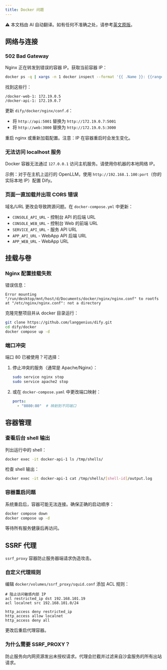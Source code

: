 ```yaml
---
title: Docker 问题
---
```


<Note> ⚠️ 本文档由 AI 自动翻译。如有任何不准确之处，请参考[英文原版](/en/self-hosting/troubleshooting/docker-issues)。</Note>

## 网络与连接

### 502 Bad Gateway

Nginx 正在转发到错误的容器 IP。获取当前容器 IP：

```bash
docker ps -q | xargs -n 1 docker inspect --format '{{ .Name }}: {{range .NetworkSettings.Networks}}{{.IPAddress}}{{end}}'
```

找到这些行：
```
/docker-web-1: 172.19.0.5
/docker-api-1: 172.19.0.7
```

更新 `dify/docker/nginx/conf.d`：
- 将 `http://api:5001` 替换为 `http://172.19.0.7:5001`
- 将 `http://web:3000` 替换为 `http://172.19.0.5:3000`

重启 nginx 或重新加载配置。注意：IP 在容器重启时会发生变化。

### 无法访问 localhost 服务

Docker 容器无法通过 `127.0.0.1` 访问主机服务。请使用你机器的本地网络 IP。

示例：对于在主机上运行的 OpenLLM，使用 `http://192.168.1.100:port`（你的实际本地 IP）配置 Dify。

### 页面一直加载并出现 CORS 错误

域名/URL 更改会导致跨源问题。在 `docker-compose.yml` 中更新：

- `CONSOLE_API_URL` - 控制台 API 的后端 URL
- `CONSOLE_WEB_URL` - 控制台 Web 的前端 URL
- `SERVICE_API_URL` - 服务 API URL
- `APP_API_URL` - WebApp API 后端 URL
- `APP_WEB_URL` - WebApp URL

## 挂载与卷

### Nginx 配置挂载失败

错误信息：
```
Error mounting "/run/desktop/mnt/host/d/Documents/docker/nginx/nginx.conf" to rootfs at "/etc/nginx/nginx.conf": not a directory
```

克隆完整项目并从 docker 目录运行：

```bash
git clone https://github.com/langgenius/dify.git
cd dify/docker
docker compose up -d
```

### 端口冲突

端口 80 已被使用？可选择：

1. 停止冲突的服务（通常是 Apache/Nginx）：
   ```bash
   sudo service nginx stop
   sudo service apache2 stop
   ```

2. 或在 `docker-compose.yaml` 中更改端口映射：
   ```yaml
   ports:
     - "8080:80"  # 映射到不同端口
   ```

## 容器管理

### 查看后台 shell 输出

列出运行中的 shell：
```bash
docker exec -it docker-api-1 ls /tmp/shells/
```

检查 shell 输出：
```bash
docker exec -it docker-api-1 cat /tmp/shells/[shell-id]/output.log
```

### 容器重启问题

系统重启后，容器可能无法连接。确保正确的启动顺序：

```bash
docker compose down
docker compose up -d
```

等待所有服务健康后再访问。

## SSRF 代理

`ssrf_proxy` 容器防止服务器端请求伪造攻击。

### 自定义代理规则

编辑 `docker/volumes/ssrf_proxy/squid.conf` 添加 ACL 规则：

```
# 阻止访问敏感内部 IP
acl restricted_ip dst 192.168.101.19
acl localnet src 192.168.101.0/24

http_access deny restricted_ip
http_access allow localnet
http_access deny all
```

更改后重启代理容器。

### 为什么需要 SSRF_PROXY？

防止服务向内网资源发出未授权请求。代理会拦截并过滤来自沙盒服务的所有出站请求。